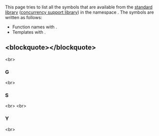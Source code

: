 {{title|std::this_thread Symbol Index}}
{{cpp/symbol index/navbar}}


This page tries to list all the symbols that are available from the [[cpp/standard library|standard library]] ([[cpp/thread|concurrency support library]]) in the namespace {{c|std::this_thread}}. The symbols are written as follows:
* Function names with {{tt|()}}.
* Templates with {{tt|&lt;&gt;}}.

==&lt;blockquote&gt;{{tt|[[#G|G]]  [[#S|S]]  [[#Y|Y]]}}&lt;/blockquote&gt;==
&lt;br&gt;

===G===
{{ltf|cpp/thread/get_id}} {{mark since c++11}}&lt;br&gt;

===S===
{{ltpf|cpp/thread/sleep_for|sleep_for}} {{mark since c++11}}&lt;br&gt;
{{ltpf|cpp/thread/sleep_until|sleep_until}} {{mark since c++11}}&lt;br&gt;

===Y===
{{ltf|cpp/thread/yield}} {{mark since c++11}}&lt;br&gt;

{{langlinks|de|es|ja|ru|zh}}